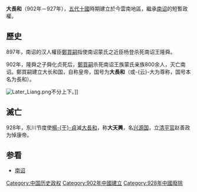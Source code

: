{{Infobox Former Country
|native_name = 大長和
|
|continent = 亞洲
|region    = 雲貴高原
|country   = [[雲南|雲南]]
|era       = 
|government_type  = 君主制
|
|event_start = [[鄭買嗣|鄭買嗣]]夺权
|year_start  = 902年
|event_end   = [[趙善政|趙善政]]篡位
|year_end    = 928年
|
|p1          = 南詔
|
|s1          = 大天興
|flag_s1     = 
|
|image_map = Imperial Dynasties in China 917 CE (Chinese).png 
|image_caption = 
|capital       = [[大理市|太和]]
|latd= 37|latm= 58|latNS= N|longd= 126|longm= 33|longEW= E
|
|national_motto   = 
|national_anthem  = 
|common_languages = 
|religion         = [[佛教|佛教]]
|currency         = 
|stat_year1 = 
|stat_area1 = 
|
}}

'''大長和'''（902年－927年），[[五代十國|五代十國]]時期建立於今雲南地區，繼承[[南诏|南诏]]的短暫政權。

{{云南历史侧栏模板}}
==歷史==
897年，南诏的汉人權臣[[鄭買嗣|鄭買嗣]]指使南诏蒙氏之近臣杨登杀死南诏王隆舜。

902年，隆舜之子舜化贞死后，[[鄭買嗣|鄭買嗣]]杀死南诏王族蒙氏亲族800余人，灭亡南诏。鄭買嗣建立大长和国，自称皇帝，国号为'''大長和'''（或-{云}-大为尊称，国号本名为長和）。

[[File:Later_Liang.png|thumb]]不分上下。]]

==滅亡==
928年，东川节度使[[楊干貞|楊-{干}-貞]]滅[[大長和|大長和]]，称'''大天興'''，名[[兴源国|兴源国]]，立[[清平官|清平官]]赵善政为悼康帝。

==参看==
*[[南诏|南诏]]
{{云南历史|南诏大理}}

{{FiveDynasties-song-liao-jin}}

{{China-hist-stub}}

[[Category:中国历史政权|Category:中国历史政权]]
[[Category:902年中國建立|Category:902年中國建立]]
[[Category:928年中國廢除|Category:928年中國廢除]]
